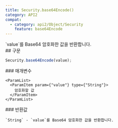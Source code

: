 ```yaml
---
title: Security.base64Encode()
category: API2
compat:
  - category: api2/Object/Security
    feature: base64Encode
---
```


<Section>
  `value`를 Base64 암호화한 값을 반환합니다.
</Section>
<Section>
  ## 구문

  ~~~js
  Security.base64Encode(value);
  ~~~

  <Section>
    ### 매개변수

    <ParamList>
      <ParamItem param={"value"} type={"String"}>
        암호화할 값
      </ParamItem>
    </ParamList>
  </Section>
  <Section>
    ### 반환값

    `String` - `value`를 Base64 암호화한 값을 반환합니다.
  </Section>
</Section>